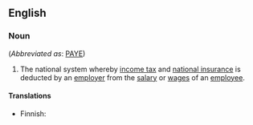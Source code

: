 ==English==

===Noun===
{{wikipedia|PAYE}}
{{en-noun|head=[[pay]] as you [[earn]]|-}} (''Abbreviated as'': [[PAYE]])

# {{context|British|lang=en}} The national system whereby [[income tax]] and [[national insurance]] is deducted by an [[employer]] from the [[salary]] or [[wages]] of an [[employee]].

====Translations====
{{trans-top|deduction of tax from salary}}
* Finnish: {{t+|fi|ennakonpidätys}}
{{trans-mid}}
{{trans-bottom}}